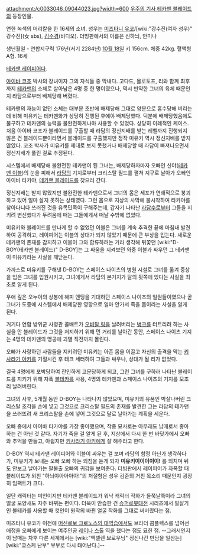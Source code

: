 attachment:/c0033046_09044023.jpg?width=600
[[우주의 기사 테카맨 블레이드]]의 등장인물.

연한 녹색의 머리칼을 한 16세의 소녀. 성우는 [[미즈타니 유코]]/[wiki:"강수진(여자 성우)" 강수진](女 sbs), [[김수경]](비디오). 더빙판에서의 이름은 신하늬, 안미나

생년월일 - 연합지구력 176년(서기 2284년) [[10월 18일]]
키 156cm. 체중 42kg. 혈액형 A형. 16세

[[테카맨 레이피어]]다.

[[아이바 코조]] 박사의 장녀이자 그의 자식들 중 막내다. 고다드, 몰로토프, 리와 함께 최후까지 [[테카맨]]의 소체로 살아남은 4명 중 한 명이였으나, 역시 빈약한 그녀의 육체 때문인지 라담으로부터 배제당해 버렸다. 

테카맨의 재능이 없던 소체는 대부분 초반에 배제당해 그대로 양분으로 흡수당해 버리는 데 비해 미유키는 테카맨화가 상당히 진행된 후에야 배제당했다. 덕분에 배제당했음에도 불구하고 테카맨의 능력을 불완전하게나마 사용할 수 있었다. 상당히 이례적인 케이스. 처음 아이바 코조가 블레이드를 구출할 때 라담의 정신지배를 받는 레벨까지 진행되지 않은 건 블레이드뿐이라면서 블레이드를 구출했지만 정작 미유키 역시 정신지배를 받지 않았다. 코조 박사가 미유키를 제대로 보지 못했거나 배제당할 때 라담이 빠져나오면서 정신지배가 풀린 걸로 추정된다. 

시스템에서 배제당해 불완전한 테카맨이 된 그녀는, 배제당하자마자 오빠인 신야([[테카맨 이블]])의 눈을 피해서 [[라담]]의 기지로부터 크리스탈 필드를 펼쳐 지구로 날아가 오빠인 아이바 타카야, [[테카맨 블레이드]]를 찾으러 간다.

정신지배는 받지 않았지만 불완전한 테카맨으로서 그녀의 몸은 세포가 연쇄적으로 붕괴하고 있어 얼마 살지 못하는 상태였다. 그런 몸으로 지상의 사막에 불시착하여 타카야를 찾아다니다 쓰러진 것을 유목민족이 구해주는데, 갑자기 나타난 [[라담수]]로부터 그들을 지키려 변신했다가 두려움에 떠는 그들에게서 떠날 수밖에 없었다.

미유키와 블레이드를 만나게 할 수 없었던 이블은 그녀를 계속 추격한 끝에 마침내 발견하여 공격하고, 레이피어는 이블의 상대가 되지 않았기 때문에 큰 부상을 입는다. 새로운 테카맨의 존재를 감지하고 이블이 그와 합류하려는 거라 생각해 뒤쫓던 [wiki:"D-BOY(테카맨 블레이드)" D-BOY]는 그 싸움을 지켜보던 와중 이블과 싸우던 그 테카맨이 미유키라는 사실을 깨닫는다.  

가까스로 미유키를 구해낸 D-BOY는 스페이스 나이츠의 병원 시설로 그녀를 옮겨 중상을 입은 그녀를 입원시키고, 그녀에게서 라담의 본거지가 달의 뒷쪽에 있다는 사실을 최초로 알게 된다.

우애 깊은 오누이의 상봉에 해피 엔딩을 기대하던 스페이스 나이츠의 일원들이였으나 곧 그녀가 도중에 시스템에서 배제당한 영향으로 얼마 안가서 죽을 몸이라는 사실을 알게 된다.

거기다 연합 방위군 사령관 콜배트가 [[오비탈 링]]을 날려버리는 [[병크]]를 터트리려 하는 사실을 안 블레이드가 그것을 저지하기 위해 먼 거리를 날아간 동안, 스페이스 나이츠 기지는 4명의 테카맨의 맹공에 괴멸 직전까지 몰린다.

오빠가 사랑하던 사람들을 지키려던 미유키는 아픈 몸을 이끌고 자신의 출격을 막는 [[키사라기 아키]]를 기절시킨 후 테크 세터하여 그들과 싸우나, 상대가 될 리가 없었다. 

결국 4명에게 포박당하여 잔인하게 고문당하게 되고, 그런 그녀를 구하러 나타난 블레이드를 지키기 위해 자폭 [[볼테카]]를 사용, 4명의 테카맨과 스페이스 나이츠의 기지를 모조리 날려버린다.

그녀의 사후, 5개월 동안 D-BOY는 나타나지 않았으며, 미유키의 유품인 박살나버린 크리스탈 조각을 손에 넣고 그것으로 크리스탈 필드의 존재를 발견한 그는 라담의 테카맨을 쓰러뜨려 새 크리스탈을 손에 넣어 그것으로 달로 날아가는 계획을 세운다.

오빠 중에서 아이바 타카야를 가장 좋아했으며, 작중 묘사로는 아무래도 남매로서 좋아하는 건 아닌 것 같다. 자기가 죽을 걸 알게 된 후, 지상에서 다시 한 번 바닷가에서 오빠와 추억을 만들고, 아쉽지만 [[키사라기 아키]]에게 잘 해주라고 한다.

D-BOY 역시 테카맨 레이피어와 이블이 싸우는 걸 보며 라담의 함정 아닌가 생각하다가, 미유키가 보내는 오빠 오빠 하는 외침을 듣게 되자 '''미유키이이이이이!''' 를 외치며 뒤도 안보고 날아가는 팔불출 오빠의 귀감을 보여준다. 더빙판에서 레이피어가 자폭할 때 블레이드가 외친 "하늬야아아아아!"의 처절함은 성우 김준의 거친 목소리 때문인지 굉장히 임팩트가 크다.

일단 캐릭터는 미인이지만 테카맨 블레이드가 워낙 캐릭터 작화가 들쭉날쭉이라 그녀의 얼굴 모양새도 자주 바뀌는 편이다. 더욱이 안습한 건 [[슈퍼로봇대전]] 시리즈에서 필살기인 볼테카를 사용할 때 컷인이 원작의 바뀐 얼굴 작화를 그대로 써버렸다는 점.

미즈타니 유코가 이전에 [[머신로보 크로노스의 대역습]]에서도 브라더 콤플렉스를 넘어선 애정을 오빠에게 보이는 여주인공 [[레이나 스톨]] 역을 했다는 점도 묘한 점.
--그래서인지 이 남매는 차후 다른 세계에서는 [wiki:"엑셀렌 브로우닝" 정신나간 만담을 일삼는] [wiki:"쿄스케 난부" 부부로 다시 태어난다.]--
